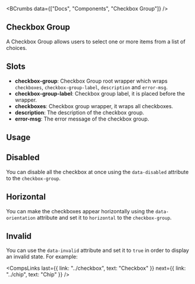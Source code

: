 
<BCrumbs data={["Docs", "Components", "Checkbox Group"]} />

<Article>

# Checkbox Group

A Checkbox Group allows users to select one or more items from a list of choices.

## Slots

- **checkbox-group**: Checkbox Group root wrapper which wraps `checkboxes`, `checkbox-group-label`, `description` and `error-msg`.
- **checkbox-group-label**: Checkbox group label, it is placed before the wrapper.
- **checkboxes**: Checkbox group wrapper, it wraps all checkboxes.
- **description**: The description of the checkbox group.
- **error-msg**: The error message of the checkbox group.

## Usage

<CodePreview code={checkboxGroupCodes.usage} />

## Disabled

You can disable all the checkbox at once using the `data-disabled` attribute to the `checkbox-group`.

<CodePreview code={checkboxGroupCodes.disabled} />

## Horizontal

You can make the checkboxes appear horizontally using the `data-orientation` attribute and set it to `horizontal` to the `checkbox-group`.

<CodePreview code={checkboxGroupCodes.horizontal} />

## Invalid

You can use the `data-invalid` attribute and set it to `true` in order to display an invalid state. For example:

<CodePreview code={checkboxGroupCodes.invalid} />

<CompsLinks
  last={{ link: "../checkbox", text: "Checkbox" }}
  next={{ link: "../chip", text: "Chip" }}
/>

</Article>
